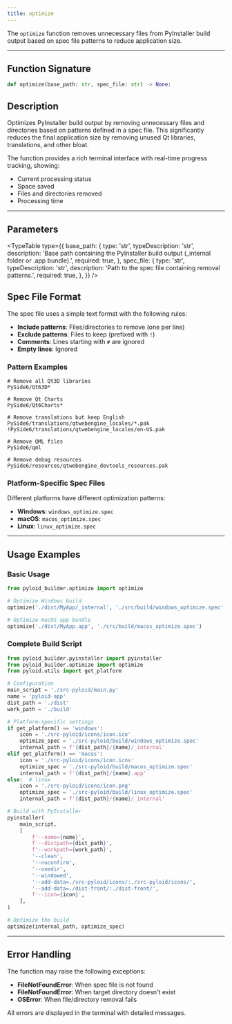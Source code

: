 ```yaml
---
title: optimize
---
```


The `optimize` function removes unnecessary files from PyInstaller build output based on spec file patterns to reduce application size.

---

## Function Signature

```python
def optimize(base_path: str, spec_file: str) -> None:
```

## Description

Optimizes PyInstaller build output by removing unnecessary files and directories based on patterns defined in a spec file. This significantly reduces the final application size by removing unused Qt libraries, translations, and other bloat.

The function provides a rich terminal interface with real-time progress tracking, showing:
- Current processing status
- Space saved
- Files and directories removed
- Processing time

---

## Parameters

<TypeTable
  type={{
    base_path: {
      type: 'str',
      typeDescription: 'str',
      description: 'Base path containing the PyInstaller build output (_internal folder or .app bundle).',
      required: true,
    },
    spec_file: {
      type: 'str',
      typeDescription: 'str',
      description: 'Path to the spec file containing removal patterns.',
      required: true,
    },
  }}
/>

## Spec File Format

The spec file uses a simple text format with the following rules:

- **Include patterns**: Files/directories to remove (one per line)
- **Exclude patterns**: Files to keep (prefixed with `!`)
- **Comments**: Lines starting with `#` are ignored
- **Empty lines**: Ignored

### Pattern Examples

```text
# Remove all Qt3D libraries
PySide6/Qt63D*

# Remove Qt Charts
PySide6/Qt6Charts*

# Remove translations but keep English
PySide6/translations/qtwebengine_locales/*.pak
!PySide6/translations/qtwebengine_locales/en-US.pak

# Remove QML files
PySide6/qml

# Remove debug resources
PySide6/resources/qtwebengine_devtools_resources.pak
```

### Platform-Specific Spec Files

Different platforms have different optimization patterns:

- **Windows**: `windows_optimize.spec`
- **macOS**: `macos_optimize.spec`
- **Linux**: `linux_optimize.spec`

---

## Usage Examples

### Basic Usage

```python
from pyloid_builder.optimize import optimize

# Optimize Windows build
optimize('./dist/MyApp/_internal', './src/build/windows_optimize.spec')

# Optimize macOS app bundle
optimize('./dist/MyApp.app', './src/build/macos_optimize.spec')
```

### Complete Build Script

```python
from pyloid_builder.pyinstaller import pyinstaller
from pyloid_builder.optimize import optimize
from pyloid.utils import get_platform

# Configuration
main_script = './src-pyloid/main.py'
name = 'pyloid-app'
dist_path = './dist'
work_path = './build'

# Platform-specific settings
if get_platform() == 'windows':
    icon = './src-pyloid/icons/icon.ico'
    optimize_spec = './src-pyloid/build/windows_optimize.spec'
    internal_path = f'{dist_path}/{name}/_internal'
elif get_platform() == 'macos':
    icon = './src-pyloid/icons/icon.icns'
    optimize_spec = './src-pyloid/build/macos_optimize.spec'
    internal_path = f'{dist_path}/{name}.app'
else:  # linux
    icon = './src-pyloid/icons/icon.png'
    optimize_spec = './src-pyloid/build/linux_optimize.spec'
    internal_path = f'{dist_path}/{name}/_internal'

# Build with PyInstaller
pyinstaller(
    main_script,
    [
        f'--name={name}',
        f'--distpath={dist_path}',
        f'--workpath={work_path}',
        '--clean',
        '--noconfirm',
        '--onedir',
        '--windowed',
        '--add-data=./src-pyloid/icons/:./src-pyloid/icons/',
        '--add-data=./dist-front/:./dist-front/',
        f'--icon={icon}',
    ],
)

# Optimize the build
optimize(internal_path, optimize_spec)
```

---

## Error Handling

The function may raise the following exceptions:

- **FileNotFoundError**: When spec file is not found
- **FileNotFoundError**: When target directory doesn't exist
- **OSError**: When file/directory removal fails

All errors are displayed in the terminal with detailed messages.
